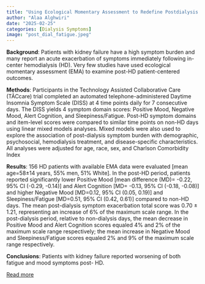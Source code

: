 ```yaml
---
title: "Using Ecological Momentary Assessment to Redefine Postdialysis Fatigue in Patients with Kidney Failure"
author: "Alaa Alghwiri"
date: "2025-02-25"
categories: [Dialysis Symptoms]
image: "post_dial_fatigue.jpeg"
---
```


**Background**: Patients with kidney failure have a high symptom burden and many report an acute exacerbation of symptoms immediately following in-center hemodialysis (HD). Very few studies have used ecological momentary assessment (EMA) to examine post-HD patient-centered outcomes.

**Methods**: Participants in the Technology Assisted Collaborative Care (TĀCcare) trial completed an automated telephone-administered Daytime Insomnia Symptom Scale (DISS) at 4 time points daily for 7 consecutive days. The DISS yields 4 symptom domain scores: Positive Mood, Negative Mood, Alert Cognition, and Sleepiness/Fatigue. Post-HD symptom domains and item-level scores were compared to similar time points on non-HD days using linear mixed models analyses. Mixed models were also used to explore the association of post-dialysis symptom burden with demographic, psychosocial, hemodialysis treatment, and disease-specific characteristics. All analyses were adjusted for age, race, sex, and Charlson Comorbidity Index

**Results**: 156 HD patients with available EMA data were evaluated \[mean age=58±14 years, 55% men, 51% White\]. In the post-HD period, patients reported significantly lower Positive Mood \[mean difference (MD)= -0.22, 95% CI (-0.29, -0.14)\] and Alert Cognition \[MD= -0.13, 95% CI (-0.18, -0.08)\] and higher Negative Mood \[MD=0.12, 95% CI (0.05, 0.19)\] and Sleepiness/Fatigue \[MD=0.51, 95% CI (0.42, 0.61)\] compared to non-HD days. The mean post-dialysis symptom exacerbation total score was 0.70 ± 1.21, representing an increase of 6% of the maximum scale range. In the post-dialysis period, relative to non-dialysis days, the mean decrease in Positive Mood and Alert Cognition scores equaled 4% and 2% of the maximum scale range respectively; the mean increase in Negative Mood and Sleepiness/Fatigue scores equaled 2% and 9% of the maximum scale range respectively.

**Conclusions**: Patients with kidney failure reported worsening of both fatigue and mood symptoms post- HD.

[Read more](https://journals.lww.com/jasn/pages/articleviewer.aspx?year=9900&issue=00000&article=00570&type=Abstract)
